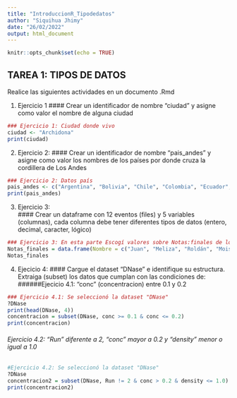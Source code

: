 ```yaml
---
title: "IntroduccionR_Tipodedatos"
author: "Siquihua Jhimy"
date: "26/02/2022"
output: html_document
---
```


```r
knitr::opts_chunk$set(echo = TRUE)
```
## TAREA 1: TIPOS DE DATOS

Realice las siguientes actividades en un documento .Rmd

1. Ejercicio 1
#### Crear un identificador de nombre "ciudad" y asigne como valor el nombre de alguna ciudad
```r
### Ejercicio 1: Ciudad donde vivo
ciudad <- "Archidona"
print(ciudad)
```

2. Ejercicio 2: 
#### Crear un identificador de nombre "pais_andes" y asigne como valor los nombres de los países por donde cruza la cordillera de Los Andes

```r
### Ejercicio 2: Datos país
pais_andes <- c("Argentina", "Bolivia", "Chile", "Colombia", "Ecuador", "Perú", "Venezuela")
print(pais_andes)
```

3. Ejercicio 3:  
#### Crear un dataframe con 12 eventos (files) y 5 variables (columnas), cada columna debe tener diferentes tipos de datos (entero, decimal, caracter, lógico)

```r
### Ejercicio 3: En esta parte Escogí valores sobre Notas:finales de los diferentes estudiantes
Notas_finales = data.frame(Nombre = c("Juan", "Meliza", "Roldán", "Moises", "Pedro", "Lizeth", "Liliana", "Fernanda", "Mishell", "Rosa", "Gabriel", "Luis"), Apellido = c("Castro", "Villa", "Roa", "Gualapuro", "Guitierrez", "Sánchez", "Montenegro", "Jiménez", "Toledo", "Alvarado", "Garcia", "Cerda"), Numero = c("90", "80", "60", "70", "75", "90", "55", "65", "90", "80", "69", "78"), Calificación = c("8", "9", "9", "7.5", "6", "9", "9", "8", "7", "8.5", "9", "10"), Final = c("8", "9", "8", "9", "7.6", "7.8", "8.6", "8.8", "9", "8.7", "9.5", "10"))
Notas_finales
```
4. Ejecicio 4: 
#### Cargue el dataset "DNase" e identifique su estructura. Extraiga (subset) los datos que cumplan con las condiciones de:
######Ejecicio 4.1: "conc" (concentracion) entre 0.1 y 0.2

```r
### Ejercicio 4.1: Se seleccionó la dataset "DNase"
?DNase
print(head(DNase, 4))
concentracion = subset(DNase, conc >= 0.1 & conc <= 0.2)
print(concentracion)
```
###### Ejercicio 4.2: "Run" diferente a 2, "conc" mayor a 0.2 y "density" menor o igual a 1.0

```r
#Ejercicio 4.2: Se seleccionó la dataset "DNase"
?DNase
concentracion2 = subset(DNase, Run != 2 & conc > 0.2 & density <= 1.0)
print(concentracion2)
```
